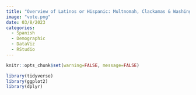 ```yaml
---
title: "Overview of Latinos or Hispanic: Multnomah, Clackamas & Washington Counties"
image: "vote.png"
date: 03/8/2023
categories:
  - Spanish
  - Demographic
  - DataViz
  - RStudio
---
```



```r
knitr::opts_chunk$set(warning=FALSE, message=FALSE)

library(tidyverse)
library(ggplot2)
library(dplyr)

```

```r

```


